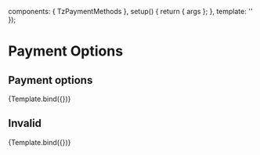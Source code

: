 

<Meta title="components/Input/Payment Methods" component={TzPaymentMethods} />

  components: { TzPaymentMethods },
  setup() {
    return { args };
  },
  template: '<tz-payment-methods v-bind="args"></tz-payment-methods>'
});

# Payment Options

## Payment options

<Canvas withSource>
  <Story
    name="Payment methods"
    args={{
      name: 'payment-method-2',
      options: [
        {
          value: 'card',
          label: 'Pay by Card',
          icons: [
            {
              src: '/payment-options/payment-option-amex.png',
              width: 60,
              height: 38,
              alt: ''
            },
            {
              src: '/payment-options/payment-option-visa.png',
              width: 61,
              height: 38,
              alt: ''
            },
            {
              src: '/payment-options/payment-option-maestro.png',
              width: 53,
              height: 32,
              alt: ''
            },
            {
              src: '/payment-options/payment-option-mastercard.png',
              width: 62,
              height: 37,
              alt: ''
            }
          ]
        },
        {
          value: 'applepay',
          label: 'Apply Pay',
          icons: [
            {
              src: '/payment-options/payment-option-applepay-wide.png',
              width: 58,
              height: 24,
              alt: ''
            }
          ]
        },
        {
          value: 'paypal',
          label: 'PayPal',
          icons: [
            {
              src: '/payment-options/payment-option-paypal-wide.png',
              width: 96,
              height: 26,
              alt: ''
            }
          ]
        }
      ]
    }}
    parameters={{
      chromatic: { viewports: MobileViewports }
    }}
  >
    {Template.bind({})}
  </Story>
</Canvas>

## Invalid

<Canvas withSource>
  <Story
    name="Invalid"
    args={{
      name: 'payment-method',
      options: [
        {
          value: 'card',
          label: 'Pay by Card',
          icons: [
            {
              src: '/payment-options/payment-option-amex.png',
              width: 60,
              height: 38,
              alt: ''
            },
            {
              src: '/payment-options/payment-option-visa.png',
              width: 61,
              height: 38,
              alt: ''
            },
            {
              src: '/payment-options/payment-option-maestro.png',
              width: 53,
              height: 32,
              alt: ''
            },
            {
              src: '/payment-options/payment-option-mastercard.png',
              width: 62,
              height: 37,
              alt: ''
            }
          ]
        },
        {
          value: 'applepay',
          label: 'Apply Pay',
          icons: [
            {
              src: '/payment-options/payment-option-applepay-wide.png',
              width: 58,
              height: 24,
              alt: ''
            }
          ]
        },
        {
          value: 'paypal',
          label: 'PayPal',
          icons: [
            {
              src: '/payment-options/payment-option-paypal-wide.png',
              width: 96,
              height: 26,
              alt: ''
            }
          ]
        }
      ],
      error: 'Please select a payment method'
    }}
    parameters={{
      chromatic: { viewports: MobileViewports }
    }}
  >
    {Template.bind({})}
  </Story>
</Canvas>
